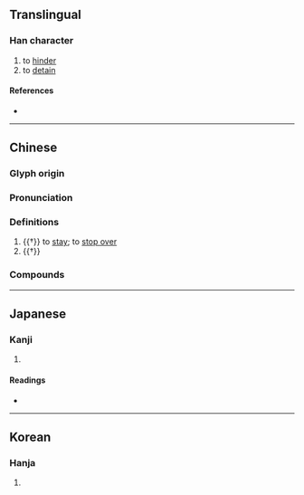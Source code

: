 {{character info/new}}
==Translingual==

===Han character===
{{Han char|rn=9|rad=人|as=11|sn=13|four=22291|canj=OBOF|ids=⿰亻祭}}

# to [[hinder]]
# to [[detain]]

====References====
* {{Han ref|kx=0115.050|dkj=01033|dj=0245.030|hdz=10214.010|uh=50BA|ud=20666|bh=DCBF|bd=56511}}

----

==Chinese==
{{zh-forms}}

===Glyph origin===
{{Han etym}}

===Pronunciation===
{{zh-pron
|m=chì
|c=cai3
|mc=y
|oc=y
|cat=v
}}

===Definitions===
{{zh-hanzi}}

# {{†}} to [[stay]]; to [[stop over]]
# {{†}} {{zh-alt-form|際|to connect to; to reach}}

===Compounds===
{{zh-der|侘傺|欿傺}}

----

==Japanese==

===Kanji===
{{ja-kanji|grade=|rs=人11}}

# {{defn|lang=ja|sort=人11}}

====Readings====
* {{ja-readings|on=[[てい]] (tei), [[たい]] (tai)|kun=[[とまる]] (tomaru), [[とどまる]] (todomaru)}}

----

==Korean==

===Hanja===
{{ko-hanja|hangeul=제|rv=je|mr=che}}

# {{defn|lang=ko|sort=人11}}